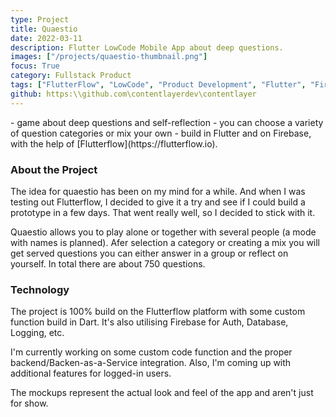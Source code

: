 ```yaml
---
type: Project
title: Quaestio
date: 2022-03-11
description: Flutter LowCode Mobile App about deep questions.
images: ["/projects/quaestio-thumbnail.png"]
focus: True
category: Fullstack Product
tags: ["FlutterFlow", "LowCode", "Product Development", "Flutter", "Firebase"]
github: https:\\github.com\contentlayerdev\contentlayer
---
```


<Callout>
  - game about deep questions and self-reflection - you can choose a variety of
  question categories or mix your own - build in Flutter and on Firebase, with
  the help of [Flutterflow](https://flutterflow.io).
</Callout>

### About the Project

The idea for quaestio has been on my mind for a while. And when I was testing out Flutterflow, I decided to give it a try and see if I could build a prototype in a few days. That went really well, so I decided to stick with it.

Quaestio allows you to play alone or together with several people (a mode with names is planned). Afer selection a category or creating a mix you will get served questions you can either answer in a group or reflect on yourself. In total there are about 750 questions.

### Technology

The project is 100% build on the Flutterflow platform with some custom function build in Dart. It's also utilising Firebase for Auth, Database, Logging, etc.

I'm currently working on some custom code function and the proper backend/Backen-as-a-Service integration. Also, I'm coming up with additional features for logged-in users.

The mockups represent the actual look and feel of the app and aren't just for show.
